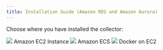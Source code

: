 ```yaml
---
title: Installation Guide (Amazon RDS and Amazon Aurora)
---
```


Choose where you have installed the collector:

<div className="install-choice">
  <Link className="install-choice--step" to="05_configure_the_collector_ec2">
    <img src="/images/docs/aws-ec2.svg" />
    Amazon EC2 Instance
  </Link>
  <Link className="install-choice--step" to="05_configure_the_collector_ecs">
    <img src="/images/docs/aws-ecs.png" />
    Amazon ECS
  </Link>
  <Link className="install-choice--step" to="05_configure_the_collector_docker">
    <img src="/images/docs/docker.png" />
    Docker on EC2
  </Link>
</div>
